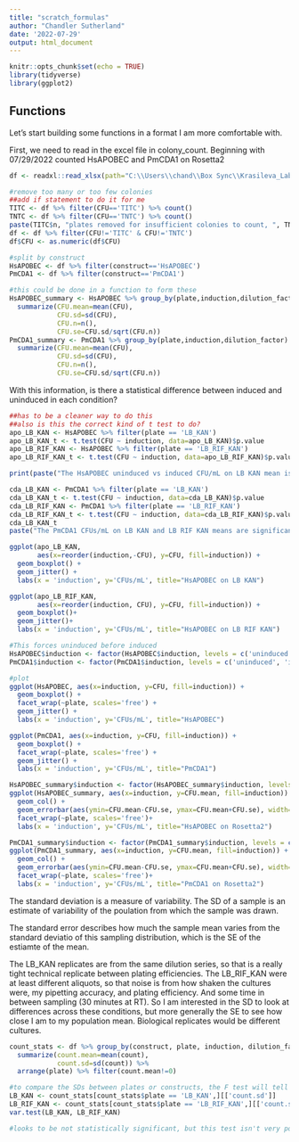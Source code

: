 ```yaml
---
title: "scratch_formulas"
author: "Chandler Sutherland"
date: '2022-07-29'
output: html_document
---
```


```r
knitr::opts_chunk$set(echo = TRUE)
library(tidyverse)
library(ggplot2)
```

## Functions
Let's start building some functions in a format I am more comfortable with. 

First, we need to read in the excel file in colony_count. Beginning with 07/29/2022 counted HsAPOBEC and PmCDA1 on Rosetta2 
```r
df <- readxl::read_xlsx(path="C:\\Users\\chand\\Box Sync\\Krasileva_Lab\\Research\\chandler\\Krasileva Lab\\E9\\Colony_count_excel\\07292022_HsAPOBEC_PmCDA1_Rosetta2.xlsx")

#remove too many or too few colonies
##add if statement to do it for me
TITC <- df %>% filter(CFU=='TITC') %>% count()
TNTC <- df %>% filter(CFU=='TNTC') %>% count()
paste(TITC$n, "plates removed for insufficient colonies to count, ", TNTC$n, "plates removed for too many colonies to count.")
df <- df %>% filter(CFU!='TITC' & CFU!='TNTC')
df$CFU <- as.numeric(df$CFU)

#split by construct 
HsAPOBEC <- df %>% filter(construct=='HsAPOBEC')
PmCDA1 <- df %>% filter(construct=='PmCDA1') 
```

```r
#this could be done in a function to form these 
HsAPOBEC_summary <- HsAPOBEC %>% group_by(plate,induction,dilution_factor) %>%
  summarize(CFU.mean=mean(CFU), 
            CFU.sd=sd(CFU), 
            CFU.n=n(),
            CFU.se=CFU.sd/sqrt(CFU.n))
PmCDA1_summary <- PmCDA1 %>% group_by(plate,induction,dilution_factor) %>%
  summarize(CFU.mean=mean(CFU), 
            CFU.sd=sd(CFU), 
            CFU.n=n(),
            CFU.se=CFU.sd/sqrt(CFU.n))
```


With this information, is there a statistical difference between induced and uninduced in each condition? 
```r
##has to be a cleaner way to do this 
##also is this the correct kind of t test to do?
apo_LB_KAN <- HsAPOBEC %>% filter(plate == 'LB_KAN')
apo_LB_KAN_t <- t.test(CFU ~ induction, data=apo_LB_KAN)$p.value
apo_LB_RIF_KAN <- HsAPOBEC %>% filter(plate == 'LB_RIF_KAN')
apo_LB_RIF_KAN_t <- t.test(CFU ~ induction, data=apo_LB_RIF_KAN)$p.value

print(paste("The HsAPOBEC uninduced vs induced CFU/mL on LB KAN mean is not significantly different (barely) with a p value of", apo_LB_KAN_t, ". It is also an insignificant difference on LB RIF KAN, with a p value of", apo_LB_RIF_KAN_t))
```

```r
cda_LB_KAN <- PmCDA1 %>% filter(plate == 'LB_KAN')
cda_LB_KAN_t <- t.test(CFU ~ induction, data=cda_LB_KAN)$p.value
cda_LB_RIF_KAN <- PmCDA1 %>% filter(plate == 'LB_RIF_KAN')
cda_LB_RIF_KAN_t <- t.test(CFU ~ induction, data=cda_LB_RIF_KAN)$p.value
cda_LB_KAN_t
paste("The PmCDA1 CFUs/mL on LB KAN and LB RIF KAN means are significantly different, with p values of ", cda_LB_KAN_t, "and", cda_LB_RIF_KAN_t, "respectively.")
```
```r
ggplot(apo_LB_KAN, 
       aes(x=reorder(induction,-CFU), y=CFU, fill=induction)) + 
  geom_boxplot() + 
  geom_jitter() +
  labs(x = 'induction', y='CFUs/mL', title="HsAPOBEC on LB KAN")

ggplot(apo_LB_RIF_KAN, 
       aes(x=reorder(induction, CFU), y=CFU, fill=induction)) + 
  geom_boxplot()+
  geom_jitter()+
  labs(x = 'induction', y='CFUs/mL', title="HsAPOBEC on LB RIF KAN")

#This forces uninduced before induced
HsAPOBEC$induction <- factor(HsAPOBEC$induction, levels = c('uninduced', 'induced'), ordered=TRUE)
PmCDA1$induction <- factor(PmCDA1$induction, levels = c('uninduced', 'induced'), ordered=TRUE)

#plot
ggplot(HsAPOBEC, aes(x=induction, y=CFU, fill=induction)) + 
  geom_boxplot() + 
  facet_wrap(~plate, scales='free') +
  geom_jitter() +
  labs(x = 'induction', y='CFUs/mL', title="HsAPOBEC")

```
```r
ggplot(PmCDA1, aes(x=induction, y=CFU, fill=induction)) + 
  geom_boxplot() + 
  facet_wrap(~plate, scales='free') +
  geom_jitter() +
  labs(x = 'induction', y='CFUs/mL', title="PmCDA1")
```
```r
HsAPOBEC_summary$induction <- factor(HsAPOBEC_summary$induction, levels = c('uninduced', 'induced'), ordered=TRUE)
ggplot(HsAPOBEC_summary, aes(x=induction, y=CFU.mean, fill=induction)) + 
  geom_col() + 
  geom_errorbar(aes(ymin=CFU.mean-CFU.se, ymax=CFU.mean+CFU.se), width=.2)+
  facet_wrap(~plate, scales='free')+
  labs(x = 'induction', y='CFUs/mL', title="HsAPOBEC on Rosetta2")
```
```r
PmCDA1_summary$induction <- factor(PmCDA1_summary$induction, levels = c('uninduced', 'induced'), ordered=TRUE)
ggplot(PmCDA1_summary, aes(x=induction, y=CFU.mean, fill=induction)) + 
  geom_col() + 
  geom_errorbar(aes(ymin=CFU.mean-CFU.se, ymax=CFU.mean+CFU.se), width=.2)+
  facet_wrap(~plate, scales='free')+
  labs(x = 'induction', y='CFUs/mL', title="PmCDA1 on Rosetta2")
```

The standard deviation is a measure of variability. The SD of a sample is an estimate of variability of the poulation from which the sample was drawn. 

The standard error describes how much the sample mean varies from the standard deviatio of this sampling distribution, which is the SE of the estiamte of the mean. 

The LB_KAN replicates are from the same dilution series, so that is a really tight technical replicate between plating efficiencies. The LB_RIF_KAN were at least different aliquots, so that noise is from how shaken the cultures were, my pipetting accuracy, and plating efficiency. And some time in between sampling (30 minutes at RT). So I am interested in the SD to look at differences across these conditions, but more generally the SE to see how close I am to my population mean. Biological replicates would be different cultures. 

```r
count_stats <- df %>% group_by(construct, plate, induction, dilution_factor)%>%
  summarize(count.mean=mean(count), 
            count.sd=sd(count)) %>%
  arrange(plate) %>% filter(count.mean!=0)

#to compare the SDs between plates or constructs, the F test will tell me if there is statistically significant difference between my two variances. 
LB_KAN <- count_stats[count_stats$plate == 'LB_KAN',][['count.sd']]
LB_RIF_KAN <- count_stats[count_stats$plate == 'LB_RIF_KAN',][['count.sd']]
var.test(LB_KAN, LB_RIF_KAN)

#looks to be not statistically significant, but this test isn't very powerful. Try ANOVA also. 
```


